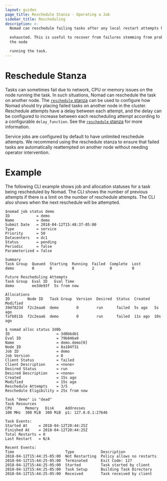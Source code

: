 ```yaml
---
layout: guides
page_title: Reschedule Stanza - Operating a Job
sidebar_title: Rescheduling
description: >-
  Nomad can reschedule failing tasks after any local restart attempts have been

  exhausted. This is useful to recover from failures stemming from problems in
  the node

  running the task.
---
```


# Reschedule Stanza

Tasks can sometimes fail due to network, CPU or memory issues on the node running the task. In such situations,
Nomad can reschedule the task on another node. The [`reschedule` stanza][reschedule] can be used to configure how
Nomad should try placing failed tasks on another node in the cluster. Reschedule attempts have a delay between
each attempt, and the delay can be configured to increase between each rescheduling attempt according to a configurable
`delay_function`. See the [`reschedule` stanza][reschedule] for more information.

Service jobs are configured by default to have unlimited reschedule attempts. We recommend using the reschedule
stanza to ensure that failed tasks are automatically reattempted on another node without needing operator intervention.

# Example

The following CLI example shows job and allocation statuses for a task being rescheduled by Nomad.
The CLI shows the number of previous attempts if there is a limit on the number of reschedule attempts.
The CLI also shows when the next reschedule will be attempted.

```shell
$nomad job status demo
ID            = demo
Name          = demo
Submit Date   = 2018-04-12T15:48:37-05:00
Type          = service
Priority      = 50
Datacenters   = dc1
Status        = pending
Periodic      = false
Parameterized = false

Summary
Task Group  Queued  Starting  Running  Failed  Complete  Lost
demo        0       0         0        2       0         0

Future Rescheduling Attempts
Task Group  Eval ID   Eval Time
demo        ee3de93f  5s from now

Allocations
ID        Node ID   Task Group  Version  Desired  Status  Created  Modified
39d7823d  f2c2eaa6  demo        0        run      failed  5s ago   5s ago
fafb011b  f2c2eaa6  demo        0        run      failed  11s ago  10s ago

```

```shell
$ nomad alloc status 3d0b
ID                     = 3d0bbdb1
Eval ID                = 79b846a9
Name                   = demo.demo[0]
Node ID                = 8a184f31
Job ID                 = demo
Job Version            = 0
Client Status          = failed
Client Description     = <none>
Desired Status         = run
Desired Description    = <none>
Created                = 15s ago
Modified               = 15s ago
Reschedule Attempts    = 3/5
Reschedule Eligibility = 25s from now

Task "demo" is "dead"
Task Resources
CPU      Memory   Disk     Addresses
100 MHz  300 MiB  300 MiB  p1: 127.0.0.1:27646

Task Events:
Started At     = 2018-04-12T20:44:25Z
Finished At    = 2018-04-12T20:44:25Z
Total Restarts = 0
Last Restart   = N/A

Recent Events:
Time                       Type            Description
2018-04-12T15:44:25-05:00  Not Restarting  Policy allows no restarts
2018-04-12T15:44:25-05:00  Terminated      Exit Code: 127
2018-04-12T15:44:25-05:00  Started         Task started by client
2018-04-12T15:44:25-05:00  Task Setup      Building Task Directory
2018-04-12T15:44:25-05:00  Received        Task received by client

```

[reschedule]: /docs/job-specification/reschedule 'Nomad reschedule Stanza'
